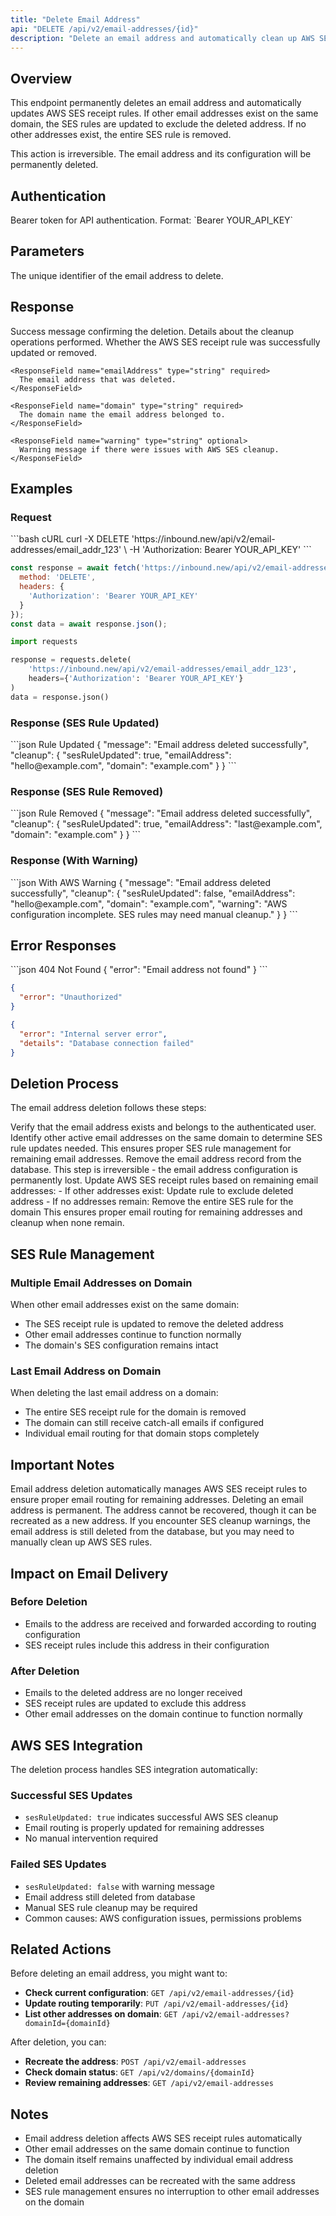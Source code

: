 ```yaml
---
title: "Delete Email Address"
api: "DELETE /api/v2/email-addresses/{id}"
description: "Delete an email address and automatically clean up AWS SES receipt rules"
---
```


## Overview

This endpoint permanently deletes an email address and automatically updates AWS SES receipt rules. If other email addresses exist on the same domain, the SES rules are updated to exclude the deleted address. If no other addresses exist, the entire SES rule is removed.

<Warning>
This action is irreversible. The email address and its configuration will be permanently deleted.
</Warning>

## Authentication

<ParamField header="Authorization" type="string" required>
  Bearer token for API authentication. Format: `Bearer YOUR_API_KEY`
</ParamField>

## Parameters

<ParamField path="id" type="string" required>
  The unique identifier of the email address to delete.
</ParamField>

## Response

<ResponseField name="message" type="string" required>
  Success message confirming the deletion.
</ResponseField>

<ResponseField name="cleanup" type="object" required>
  Details about the cleanup operations performed.
  
  <Expandable title="Cleanup details">
    <ResponseField name="sesRuleUpdated" type="boolean" required>
      Whether the AWS SES receipt rule was successfully updated or removed.
    </ResponseField>
    
    <ResponseField name="emailAddress" type="string" required>
      The email address that was deleted.
    </ResponseField>
    
    <ResponseField name="domain" type="string" required>
      The domain name the email address belonged to.
    </ResponseField>
    
    <ResponseField name="warning" type="string" optional>
      Warning message if there were issues with AWS SES cleanup.
    </ResponseField>
  </Expandable>
</ResponseField>

## Examples

### Request

<RequestExample>
```bash cURL
curl -X DELETE 'https://inbound.new/api/v2/email-addresses/email_addr_123' \
  -H 'Authorization: Bearer YOUR_API_KEY'
```

```javascript JavaScript
const response = await fetch('https://inbound.new/api/v2/email-addresses/email_addr_123', {
  method: 'DELETE',
  headers: {
    'Authorization': 'Bearer YOUR_API_KEY'
  }
});
const data = await response.json();
```

```python Python
import requests

response = requests.delete(
    'https://inbound.new/api/v2/email-addresses/email_addr_123',
    headers={'Authorization': 'Bearer YOUR_API_KEY'}
)
data = response.json()
```
</RequestExample>

### Response (SES Rule Updated)

<ResponseExample>
```json Rule Updated
{
  "message": "Email address deleted successfully",
  "cleanup": {
    "sesRuleUpdated": true,
    "emailAddress": "hello@example.com",
    "domain": "example.com"
  }
}
```
</ResponseExample>

### Response (SES Rule Removed)

<ResponseExample>
```json Rule Removed
{
  "message": "Email address deleted successfully", 
  "cleanup": {
    "sesRuleUpdated": true,
    "emailAddress": "last@example.com",
    "domain": "example.com"
  }
}
```
</ResponseExample>

### Response (With Warning)

<ResponseExample>
```json With AWS Warning
{
  "message": "Email address deleted successfully",
  "cleanup": {
    "sesRuleUpdated": false,
    "emailAddress": "hello@example.com",
    "domain": "example.com",
    "warning": "AWS configuration incomplete. SES rules may need manual cleanup."
  }
}
```
</ResponseExample>

## Error Responses

<ResponseExample>
```json 404 Not Found
{
  "error": "Email address not found"
}
```

```json 401 Unauthorized
{
  "error": "Unauthorized"
}
```

```json 500 Internal Server Error
{
  "error": "Internal server error",
  "details": "Database connection failed"
}
```
</ResponseExample>

## Deletion Process

The email address deletion follows these steps:

<Steps>
<Step title="Validate Ownership">
  Verify that the email address exists and belongs to the authenticated user.
</Step>

<Step title="Check Domain Context">
  Identify other active email addresses on the same domain to determine SES rule updates needed.
  
  <Info>
  This ensures proper SES rule management for remaining email addresses.
  </Info>
</Step>

<Step title="Delete Email Address">
  Remove the email address record from the database.
  
  <Warning>
  This step is irreversible - the email address configuration is permanently lost.
  </Warning>
</Step>

<Step title="Update SES Rules">
  Update AWS SES receipt rules based on remaining email addresses:
  - If other addresses exist: Update rule to exclude deleted address
  - If no addresses remain: Remove the entire SES rule for the domain
  
  <Check>
  This ensures proper email routing for remaining addresses and cleanup when none remain.
  </Check>
</Step>
</Steps>

## SES Rule Management

### Multiple Email Addresses on Domain
When other email addresses exist on the same domain:
- The SES receipt rule is updated to remove the deleted address
- Other email addresses continue to function normally
- The domain's SES configuration remains intact

### Last Email Address on Domain
When deleting the last email address on a domain:
- The entire SES receipt rule for the domain is removed
- The domain can still receive catch-all emails if configured
- Individual email routing for that domain stops completely

## Important Notes

<Info>
Email address deletion automatically manages AWS SES receipt rules to ensure proper email routing for remaining addresses.
</Info>

<Warning>
Deleting an email address is permanent. The address cannot be recovered, though it can be recreated as a new address.
</Warning>

<Tip>
If you encounter SES cleanup warnings, the email address is still deleted from the database, but you may need to manually clean up AWS SES rules.
</Tip>

## Impact on Email Delivery

### Before Deletion
- Emails to the address are received and forwarded according to routing configuration
- SES receipt rules include this address in their configuration

### After Deletion
- Emails to the deleted address are no longer received
- SES receipt rules are updated to exclude this address
- Other email addresses on the domain continue to function normally

## AWS SES Integration

The deletion process handles SES integration automatically:

### Successful SES Updates
- `sesRuleUpdated: true` indicates successful AWS SES cleanup
- Email routing is properly updated for remaining addresses
- No manual intervention required

### Failed SES Updates  
- `sesRuleUpdated: false` with warning message
- Email address still deleted from database
- Manual SES rule cleanup may be required
- Common causes: AWS configuration issues, permissions problems

## Related Actions

Before deleting an email address, you might want to:
- **Check current configuration**: `GET /api/v2/email-addresses/{id}`
- **Update routing temporarily**: `PUT /api/v2/email-addresses/{id}`
- **List other addresses on domain**: `GET /api/v2/email-addresses?domainId={domainId}`

After deletion, you can:
- **Recreate the address**: `POST /api/v2/email-addresses`
- **Check domain status**: `GET /api/v2/domains/{domainId}`
- **Review remaining addresses**: `GET /api/v2/email-addresses`

## Notes

- Email address deletion affects AWS SES receipt rules automatically
- Other email addresses on the same domain continue to function
- The domain itself remains unaffected by individual email address deletion
- Deleted email addresses can be recreated with the same address
- SES rule management ensures no interruption to other email addresses on the domain 